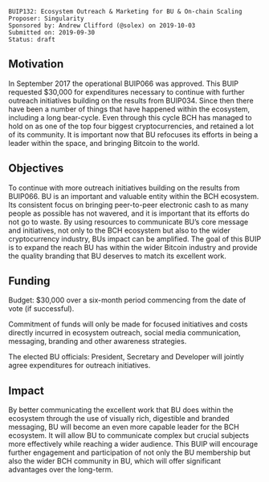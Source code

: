 
<pre>
BUIP132: Ecosystem Outreach & Marketing for BU & On-chain Scaling
Proposer: Singularity
Sponsored by: Andrew Clifford (@solex) on 2019-10-03
Submitted on: 2019-09-30
Status: draft
</pre>

== Motivation ==

In September 2017 the operational BUIP066 was approved. This BUIP requested $30,000 for expenditures necessary to continue with further outreach initiatives building on the results from BUIP034. Since then there have been a number of things that have happened within the ecosystem, including a long bear-cycle. Even through this cycle BCH has managed to hold on as one of the top four biggest cryptocurrencies, and retained a lot of its community. It is important now that BU refocuses its efforts in being a leader within the space, and bringing Bitcoin to the world.

== Objectives ==

To continue with more outreach initiatives building on the results from BUIP066. BU is an important and valuable entity within the BCH ecosystem. Its consistent focus on bringing peer-to-peer electronic cash to as many people as possible has not wavered, and it is important that its efforts do not go to waste. By using resources to communicate BU’s core message and initiatives, not only to the BCH ecosystem but also to the wider cryptocurrency industry, BUs impact can be amplified. The goal of this BUIP is to expand the reach BU has within the wider Bitcoin industry and provide the quality branding that BU deserves to match its excellent work.

== Funding ==

Budget: $30,000 over a six-month period commencing from the date of vote (if successful).

Commitment of funds will only be made for focused initiatives and costs directly incurred in ecosystem outreach, social media communication, messaging, branding and other awareness strategies.

The elected BU officials: President, Secretary and Developer will jointly agree expenditures for outreach initiatives.

== Impact ==


By better communicating the excellent work that BU does within the ecosystem through the use of visually rich, digestible and branded messaging, BU will become an even more capable leader for the BCH ecosystem. It will allow BU to communicate complex but crucial subjects more effectively while reaching a wider audience. This BUIP will encourage further engagement and participation of not only the BU membership but also the wider BCH community in BU, which will offer significant advantages over the long-term.

